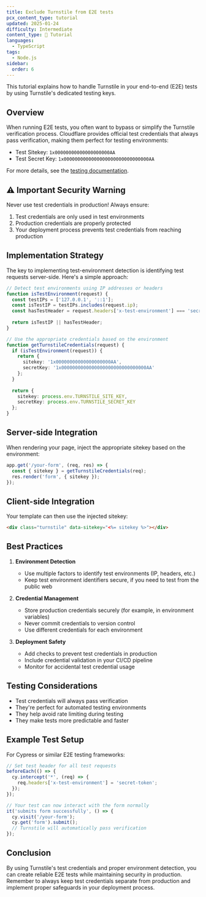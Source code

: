 ```yaml
---
title: Exclude Turnstile from E2E tests
pcx_content_type: tutorial
updated: 2025-01-24
difficulty: Intermediate
content_type: 📝 Tutorial
languages:
  - TypeScript
tags:
  - Node.js
sidebar:
  order: 6
---
```


This tutorial explains how to handle Turnstile in your end-to-end (E2E) tests by using Turnstile's dedicated testing keys.

## Overview

When running E2E tests, you often want to bypass or simplify the Turnstile verification process. Cloudflare provides official test credentials that always pass verification, making them perfect for testing environments:

- Test Sitekey: `1x00000000000000000000AA`
- Test Secret Key: `1x0000000000000000000000000000000AA`

For more details, see the [testing documentation](/turnstile/troubleshooting/testing/).

## ⚠️ Important Security Warning

Never use test credentials in production! Always ensure:
1. Test credentials are only used in test environments
2. Production credentials are properly protected
3. Your deployment process prevents test credentials from reaching production

## Implementation Strategy

The key to implementing test-environment detection is identifying test requests server-side. Here's a simple approach:

```typescript
// Detect test environments using IP addresses or headers
function isTestEnvironment(request) {
  const testIPs = ['127.0.0.1', '::1'];
  const isTestIP = testIPs.includes(request.ip);
  const hasTestHeader = request.headers['x-test-environment'] === 'secret-token';
  
  return isTestIP || hasTestHeader;
}

// Use the appropriate credentials based on the environment
function getTurnstileCredentials(request) {
  if (isTestEnvironment(request)) {
    return {
      sitekey: '1x00000000000000000000AA',
      secretKey: '1x0000000000000000000000000000000AA'
    };
  }
  
  return {
    sitekey: process.env.TURNSTILE_SITE_KEY,
    secretKey: process.env.TURNSTILE_SECRET_KEY
  };
}
```

## Server-side Integration

When rendering your page, inject the appropriate sitekey based on the environment:

```typescript
app.get('/your-form', (req, res) => {
  const { sitekey } = getTurnstileCredentials(req);
  res.render('form', { sitekey });
});
```

## Client-side Integration

Your template can then use the injected sitekey:

```html
<div class="turnstile" data-sitekey="<%= sitekey %>"></div>
```

## Best Practices

1. **Environment Detection**
   - Use multiple factors to identify test environments (IP, headers, etc.)
   - Keep test environment identifiers secure, if you need to test from the public web

2. **Credential Management**
   - Store production credentials securely (for example, in environment variables)
   - Never commit credentials to version control
   - Use different credentials for each environment

3. **Deployment Safety**
   - Add checks to prevent test credentials in production
   - Include credential validation in your CI/CD pipeline
   - Monitor for accidental test credential usage

## Testing Considerations

- Test credentials will always pass verification
- They're perfect for automated testing environments
- They help avoid rate limiting during testing
- They make tests more predictable and faster

## Example Test Setup

For Cypress or similar E2E testing frameworks:

```typescript
// Set test header for all test requests
beforeEach(() => {
  cy.intercept('*', (req) => {
    req.headers['x-test-environment'] = 'secret-token';
  });
});

// Your test can now interact with the form normally
it('submits form successfully', () => {
  cy.visit('/your-form');
  cy.get('form').submit();
  // Turnstile will automatically pass verification
});
```

## Conclusion

By using Turnstile's test credentials and proper environment detection, you can create reliable E2E tests while maintaining security in production. Remember to always keep test credentials separate from production and implement proper safeguards in your deployment process.
